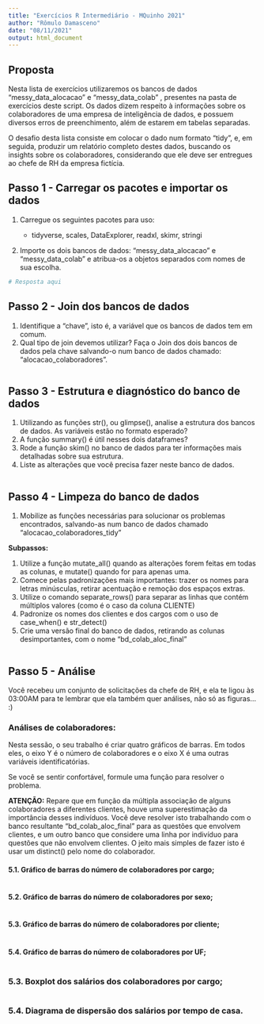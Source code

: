 ```yaml
---
title: "Exercícios R Intermediário - MQuinho 2021"
author: "Rômulo Damasceno"
date: "08/11/2021"
output: html_document
---
```


## Proposta

Nesta lista de exercícios utilizaremos os bancos de dados "messy_data_alocacao" e "messy_data_colab" , presentes na pasta de exercícios deste script. Os dados dizem respeito à informações sobre os colaboradores de uma empresa de inteligência de dados, e possuem diversos erros de preenchimento, além de estarem em tabelas separadas.

O desafio desta lista consiste em colocar o dado num formato "tidy", e, em seguida, produzir um relatório completo destes dados, buscando os insights sobre os colaboradores, considerando que ele deve ser entregues ao chefe de RH da empresa fictícia.

## Passo 1 - Carregar os pacotes e importar os dados

1.  Carregue os seguintes pacotes para uso:

    -   tidyverse, scales, DataExplorer, readxl, skimr, stringi

2.  Importe os dois bancos de dados: "messy_data_alocacao" e "messy_data_colab" e atribua-os a objetos separados com nomes de sua escolha.

```r
# Resposta aqui

```

## Passo 2 - Join dos bancos de dados

1.  Identifique a "chave", isto é, a variável que os bancos de dados tem em comum.
2.  Qual tipo de join devemos utilizar? Faça o Join dos dois bancos de dados pela chave salvando-o num banco de dados chamado: "alocacao_colaboradores".

```r


```

## Passo 3 - Estrutura e diagnóstico do banco de dados

1.  Utilizando as funções str(), ou glimpse(), analise a estrutura dos bancos de dados. As variáveis estão no formato esperado?
2.  A função summary() é útil nesses dois dataframes?
3.  Rode a função skim() no banco de dados para ter informações mais detalhadas sobre sua estrutura.
4.  Liste as alterações que você precisa fazer neste banco de dados.

```r


```

## Passo 4 - Limpeza do banco de dados

1.  Mobilize as funções necessárias para solucionar os problemas encontrados, salvando-as num banco de dados chamado "alocacao_colaboradores_tidy"

**Subpassos:**

1.  Utilize a função mutate_all() quando as alterações forem feitas em todas as colunas, e mutate() quando for para apenas uma.
2.  Comece pelas padronizações mais importantes: trazer os nomes para letras minúsculas, retirar acentuação e remoção dos espaços extras.
3.  Utilize o comando separate_rows() para separar as linhas que contém múltiplos valores (como é o caso da coluna CLIENTE)
4.  Padronize os nomes dos clientes e dos cargos com o uso de case_when() e str_detect()
5.  Crie uma versão final do banco de dados, retirando as colunas desimportantes, com o nome "bd_colab_aloc_final"

```r

```

## Passo 5 - Análise

Você recebeu um conjunto de solicitações da chefe de RH, e ela te ligou às 03:00AM para te lembrar que ela também quer análises, não só as figuras... :)

### Análises de colaboradores:

Nesta sessão, o seu trabalho é criar quatro gráficos de barras. Em todos eles, o eixo Y é o número de colaboradores e o eixo X é uma outras variáveis identificatórias.

Se você se sentir confortável, formule uma função para resolver o problema.

**ATENÇÃO:** Repare que em função da múltipla associação de alguns colaboradores a diferentes clientes, houve uma superestimação da importância desses indivíduos. Você deve resolver isto trabalhando com o banco resultante "bd_colab_aloc_final" para as questões que envolvem clientes, e um outro banco que considere uma linha por indivíduo para questões que não envolvem clientes. O jeito mais simples de fazer isto é usar um distinct() pelo nome do colaborador.

#### 5.1. Gráfico de barras do número de colaboradores por cargo;

```r

```

#### 5.2. Gráfico de barras do número de colaboradores por sexo;

```r

```

#### 5.3. Gráfico de barras do número de colaboradores por cliente;

```r

```

#### 5.4. Gráfico de barras do número de colaboradores por UF;

```r

```

### 5.3. Boxplot dos salários dos colaboradores por cargo;

```r

```

### 5.4. Diagrama de dispersão dos salários por tempo de casa.

```r

```

